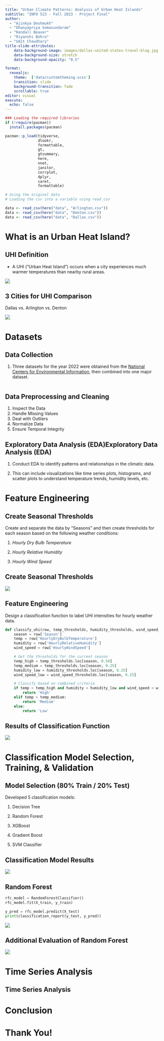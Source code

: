 ```yaml
---
title: "Urban Climate Patterns: Analysis of Urban Heat Islands"
subtitle: "INFO 523 - Fall 2023 - Project Final"
author: 
  - "Ajinkya Deshmukh"
  - "Dhanyapriya Somasundaram"
  - "Kendall Beaver"
  - "Riyanshi Bohra"
  - "Udit Chaudhary"
title-slide-attributes:
    data-background-image: images/dallas-united-states-travel-blog.jpg
    data-background-size: stretch
    data-background-opacity: "0.5"

format:
  revealjs:
    theme:  ['data/customtheming.scss']
    transition: slide
    background-transition: fade
    scrollable: true    
editor: visual
execute:
  echo: false
---
```


```r
### Loading the required libraries
if (!require(pacman))
  install.packages(pacman)

pacman::p_load(tidyverse,   
               dlookr,      
               formattable, 
               gt,          
               gtsummary,
               here,
               nnet,
               janitor,
               corrplot,
               dplyr,
               caret,
               formattable)
```

```r
# Using the original data
# Loading the csv into a variable using read_csv

data <- read_csv(here("data", "Arlington.csv"))
data <- read_csv(here("data", "Denton.csv"))
data <- read_csv(here("data", "Dallas.csv"))
```

# **What is an Urban Heat Island?** {background-image="images/dallas-united-states-travel-blog.jpg" background-opacity="0.5"}

## **UHI Definition**

-   A UHI ("Urban Heat Island") occurs when a city experiences much warmer temperatures than nearby rural areas.

![](images/urband_heat_island.jpg){fig-align="center"}

## **3 Cities for UHI Comparison**

Dallas vs. Arlington vs. Denton

![](images/google_maps_dallas_metro.png){fig-align="center"}

# **Datasets** {background-image="images/dallas-united-states-travel-blog.jpg" background-opacity="0.5"}

## **Data Collection**

1.  Three datasets for the year 2022 were obtained from the [National Centers for Environmental Information](https://www.ncei.noaa.gov/access/search/data-search/local-climatological-data?pageNum=1&bbox=32.843,-97.215,32.629,-97.001), then combined into one major dataset.

```r

```

## Data Preprocessing and Cleaning

1.  Inspect the Data
2.  Handle Missing Values
3.  Deal with Outliers
4.  Normalize Data
5.  Ensure Temporal Integrity

## Exploratory Data Analysis (EDA)Exploratory Data Analysis (EDA)

1.  Conduct EDA to identify patterns and relationships in the climatic data.

2.  This can include visualizations like time series plots, histograms, and scatter plots to understand temperature trends, humidity levels, etc.

# Feature Engineering {background-image="images/dallas-united-states-travel-blog.jpg" background-opacity="0.5"}

## Create Seasonal Thresholds

Create and separate the data by "Seasons" and then create thresholds for each season based on the following weather conditions:

1.  *Hourly Dry Bulb Temperature*

2.  *Hourly Relative Humidity*

3.  *Hourly Wind Speed*

## Create Seasonal Thresholds

![](images/dallas_season_quartiles.png){fig-align="center"}

## Feature Engineering

Design a classification function to label UHI intensities for hourly weather data.

``` python
def classify_uhi(row, temp_thresholds, humidity_thresholds, wind_speed_thresholds):
    season = row['Season']
    temp = row['HourlyDryBulbTemperature']
    humidity = row['HourlyRelativeHumidity']
    wind_speed = row['HourlyWindSpeed']

    # Get the thresholds for the current season
    temp_high = temp_thresholds.loc[season, 0.50]
    temp_medium = temp_thresholds.loc[season, 0.25]
    humidity_low = humidity_thresholds.loc[season, 0.25]
    wind_speed_low = wind_speed_thresholds.loc[season, 0.25]

    # Classify based on combined criteria
    if temp > temp_high and humidity < humidity_low and wind_speed < wind_speed_low:
        return 'High'
    elif temp > temp_medium:
        return 'Medium'
    else:
        return 'Low'
```

## Results of Classification Function

![](images/UHI_intensities.png){fig-align="center"}

# Classification Model Selection, Training, & Validation {background-image="images/dallas-united-states-travel-blog.jpg" background-opacity="0.5"}

## Model Selection (80% Train / 20% Test)

Developed 5 classification models:

1.  Decision Tree

2.  Random Forest

3.  XGBoost

4.  Gradient Boost

5.  SVM Classifier

## Classification Model Results

![](images/classification_model_comparison.png){fig-align="center"}

## Random Forest

``` python
rfc_model = RandomForestClassifier()
rfc_model.fit(X_train, y_train)

y_pred = rfc_model.predict(X_test)
print(classification_report(y_test, y_pred))
```

![](images/random_forest.png){fig-align="center"}

## Additional Evaluation of Random Forest

![](images/features_importance_RF.png){fig-align="center"}

# Time Series Analysis {background-image="images/dallas-united-states-travel-blog.jpg" background-opacity="0.5"}

## Time Series Analysis {background-image="images/dallas-united-states-travel-blog.jpg" background-opacity="0.5"}

# Conclusion {background-image="images/dallas-united-states-travel-blog.jpg" background-opacity="0.5"}

# Thank You! {background-image="images/dallas-united-states-travel-blog.jpg" background-opacity="0.5"}
